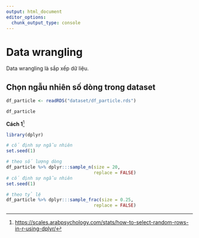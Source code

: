 ```yaml
---
output: html_document
editor_options: 
  chunk_output_type: console
---
```

# Data wrangling

Data wrangling là sắp xếp dữ liệu.

## Chọn ngẫu nhiên số dòng trong dataset

```r
df_particle <- readRDS("dataset/df_particle.rds")
```

```r
df_particle
```

**Cách 1**[^1]

```r
library(dplyr)

# cố định sự ngẫu nhiên
set.seed(1) 

# theo số lượng dòng
df_particle %>% dplyr:::sample_n(size = 20,
                                 replace = FALSE)
# cố định sự ngẫu nhiên
set.seed(1) 

# theo tỷ lệ
df_particle %>% dplyr:::sample_frac(size = 0.25,
                                 replace = FALSE)
```

[^1]: <https://scales.arabpsychology.com/stats/how-to-select-random-rows-in-r-using-dplyr/>